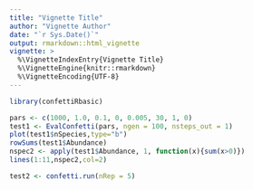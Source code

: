 ```yaml
---
title: "Vignette Title"
author: "Vignette Author"
date: "`r Sys.Date()`"
output: rmarkdown::html_vignette
vignette: >
  %\VignetteIndexEntry{Vignette Title}
  %\VignetteEngine{knitr::rmarkdown}
  %\VignetteEncoding{UTF-8}
---
```


```r
library(confettiRbasic)
```


```r
pars <- c(1000, 1.0, 0.1, 0, 0.005, 30, 1, 0)
test1 <- EvalConfetti(pars, ngen = 100, nsteps_out = 1)
plot(test1$nSpecies,type="b")
rowSums(test1$Abundance)
nspec2 <- apply(test1$Abundance, 1, function(x){sum(x>0)})
lines(1:11,nspec2,col=2)

test2 <- confetti.run(nRep = 5)

```

